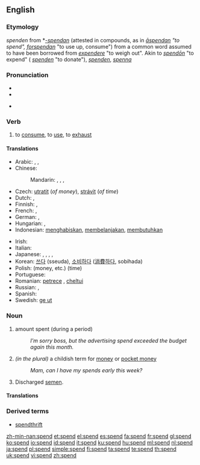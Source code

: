 ==English==

===Etymology===
{{etyl|enm}} ''spenden'' from {{etyl|ang}} *''[[spendan#Old English|-spendan]]'' (attested in compounds, as in ''[[aspendan#Old English|āspendan]] "to spend", [[forspendan#Old English|forspendan]]'' "to use up, consume") from a common {{etyl|gem}} word assumed to have been borrowed from {{etyl|la}} ''[[expendere#Latin|expendere]]'' "to weigh out". Akin to {{etyl|goh|-}} ''[[spendōn]]'' "to expend" ({{etyl|deu|-}} ''[[spenden#German|spenden]]'' "to donate"), {{etyl|dum|-}} ''[[spenden#Middle Dutch|spenden]]'', {{etyl|non|-}} ''[[spenna#Old Norse|spenna]]''

===Pronunciation===
* {{SAMPA|/spEnd/}}
* {{IPA|/spɛnd/}}
* {{audio|en-us-spend.ogg|Audio (US)}}
*: {{rhymes|ɛnd}}

===Verb===
{{en-verb|spends|spending|spent}}

# to [[consume]], to [[use]], to [[exhaust]]

====Translations====
{{trans-top|to consume, to use, to exhaust}}
* Arabic: {{t|ar|صرف|tr=Sárafa|sc=Arab}},  {{t|ar|أنفق|tr='anfaqa|sc=Arab}}, {{qualifier|time}} {{t|ar|قضى|tr=qaDaa|sc=Arab}}
* Chinese:
*: Mandarin: {{t-|cmn|花|tr=huā|sc=Hani}},  {{qualifier|time}} {{t|cmn|度過|sc=Hani}},  {{t|cmn|度过|tr=dùguò|sc=Hani}},  {{t-|cmn|度|tr=dù|sc=Hani}}
* Czech: [[utratit]] (''of money''), [[strávit]] (''of time'')
* Dutch: {{t+|nl|uitgeven}}, {{t-|nl|doorbrengen}}
* Finnish: {{t-|fi|kuluttaa}}, {{t+|fi|käyttää}}
* French: {{qualifier|time}} {{t+|fr|passer}}, {{qualifier|money, etc.}} {{t+|fr|dépenser}}
* German: {{t+|de|ausgeben}},  {{qualifier|time}} {{t+|de|verbringen}}
* Hungarian: {{t+|hu|költ}}, {{t+|hu|kiad}}
* Indonesian: [[habis|menghabiskan]], [[belanja|membelanjakan]], [[butuh|membutuhkan]]
{{trans-mid}}
* Irish: {{t-|ga|caith|xs=Irish}}
* Italian: {{t+|it|spendere}}
* Japanese: {{t+|ja|使う|tr=tsukau|sc=Jpan}}, {{t-|ja|かかる|tr=kakaru|sc=Jpan}}, {{t-|ja|要する|tr=ようする, yō-suru|sc=Jpan}}, {{t+|ja|消費|alt=消費する|tr=しょうひする, shōhi-suru|sc=Jpan}},  {{qualifier|time}} {{t|ja|過ごす|tr=sugosu|sc=Jpan}}
* Korean: [[쓰다]] (sseuda), [[소비하다]] ([[消費]][[하다]], sobihada)
* Polish: {{t+|pl|tracić}} (money, etc.) {{t|pl|spędzać}} (time)
* Portuguese: {{t+|pt|gastar}}
* Romanian: [[petrece]] {{italbrac|time}}, [[cheltui]] {{italbrac|money, etc.}}
* Russian: {{qualifier|money, etc.}} {{t|ru|тратить|tr=trátit’|sc=Cyrl}},  {{qualifier|time}} {{t+|ru|проводить|tr=provodít’|sc=Cyrl}}
* Spanish: {{t-|es|gastar}}
* Swedish: [[ge ut]]
{{trans-bottom}}

===Noun===
{{en-noun}}

# amount spent (during a period)
#: ''I’m sorry boss, but the advertising spend exceeded the budget again this month.''
# ''(in the plural)'' a childish term for [[money]] or [[pocket money]]
#: ''Mam, can I have my spends early this week?''
# Discharged [[semen]].

====Translations====
{{trans-top|amount spent}}
{{trans-mid}}
{{trans-bottom}}

{{trans-top|a childish term for money or pocket money}}
{{trans-mid}}
{{trans-bottom}}

{{trans-top|discharged semen}}
{{trans-mid}}
{{trans-bottom}}

===Derived terms===
* [[spendthrift]]

[[zh-min-nan:spend]]
[[et:spend]]
[[el:spend]]
[[es:spend]]
[[fa:spend]]
[[fr:spend]]
[[gl:spend]]
[[ko:spend]]
[[io:spend]]
[[id:spend]]
[[it:spend]]
[[ku:spend]]
[[hu:spend]]
[[ml:spend]]
[[nl:spend]]
[[ja:spend]]
[[pl:spend]]
[[simple:spend]]
[[fi:spend]]
[[ta:spend]]
[[te:spend]]
[[th:spend]]
[[uk:spend]]
[[vi:spend]]
[[zh:spend]]